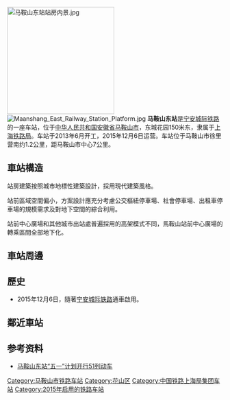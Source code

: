 {{unreferenced|time=2016-06-16T03:55:33+00:00}}
{{Expand|time=2016-02-23T05:39:54+00:00}}
{{Infobox China railway station
|车站名称=马鞍山东站
|图片=Maanshan East Railway Station.jpg
|图片介绍 = 马鞍山东站的站房
|车站拼音=Ma'anshandong 
|英文名称=Ma'anshan East Railway Station
|车站代码 = 30922
|电报码 = OMH
|拼音码 = MAD
|始建年份=2013年6月
|开通运营=2015年10月
|车站类型=客运站
|车站位置=[[安徽省|安徽省]][[马鞍山市|马鞍山市]][[花山区|花山区]]东城花园150米东
|坐标={{coord|31|41|41.41|N|118|32|12.25|E|type:railwaystation|display=inline,title}}
|归属=[[上海铁路局|上海铁路局]]芜湖车务段
|线路=[[宁安客运专线|宁安客运专线]]
|车站等级=待定
|使用状态 = 營運中
|正线 = 2
|到发线 = 5
|月台数目 = 3
|侧式站台 = 1
|岛式站台 = 2
|站台面 = 5
|股道数目=7
|網站=
}}

[[File:马鞍山东站站房内景.jpg|250px]]
[[File:Maanshang_East_Railway_Station_Platform.jpg|thumb]]
'''马鞍山东站'''是[[宁安城际铁路|宁安城际铁路]]的一座车站，位于[[中华人民共和国|中华人民共和国]][[安徽省|安徽省]][[马鞍山市|马鞍山市]]，东城花园150米东，隶属于[[上海铁路局|上海铁路局]]。车站于2013年6月开工，2015年12月6日运营。车站位于马鞍山市徐里营南约1.2公里，距马鞍山市中心7公里。

== 車站構造 ==
站房建築按照城市地標性建築設計，採用現代建築風格。

站前區域空間偏小，方案設計應充分考慮公交樞紐停車場、社會停車場、出租車停車場的規模需求及對地下空間的綜合利用。

站前中心廣場和其他城市出站處普遍採用的高架模式不同，馬鞍山站前中心廣場的轉乘區間全部地下化。

==車站周邊==
==歷史==
* 2015年12月6日，隨著[[宁安城际铁路|宁安城际铁路]]通車啟用。
== 鄰近車站 ==
{{Start rail box|[[File:China_Railways.svg|20px]] [[中国铁路|中国铁路]]}}
{{s-inop|[[江宁西站|江宁西]]|往[[南京南站|南京南]]}}
{{s-line|[[宁安客运专线|宁安客运专线]]||#0A9CDA}}
{{s-inop|[[当涂东站|当涂东]]|往[[安庆站|安庆]]}}
{{end box}}

== 参考资料 ==
{{commonscat|Ma'anshandong Railway Station}}
{{reflist}}
*[https://web.archive.org/web/20160815190757/http://www.ah.xinhuanet.com/2016-04/27/c_1118748665.htm 马鞍山东站“五一”计划开行51列动车]

{{宁安客运专线}}
{{巢马城际铁路}}
{{china-rail-stub}}

[[Category:马鞍山市铁路车站|Category:马鞍山市铁路车站]]
[[Category:花山区|Category:花山区]]
[[Category:中国铁路上海局集团车站|Category:中国铁路上海局集团车站]]
[[Category:2015年启用的铁路车站|Category:2015年启用的铁路车站]]